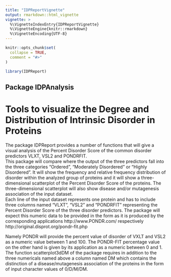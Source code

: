 ```yaml
---
title: "IDPReportVignette"
output: rmarkdown::html_vignette
vignette: >
  %\VignetteIndexEntry{IDPReportVignette}
  %\VignetteEngine{knitr::rmarkdown}
  %\VignetteEncoding{UTF-8}
---
```


```r
knitr::opts_chunk$set(
  collapse = TRUE,
  comment = "#>"
)
```

```r
library(IDPReport)
```
## Package IDPAnalysis 
# Tools to visualize the Degree and Distribution of Intrinsic Disorder in Proteins
The package IDPReport provides a number of functions that will give a visual analysis of the Percent Disorder Score of the common disorder predictors VLXT, VSL2 and PONDRFIT.  
This package will compare where the output of the three predictors fall into the three categories "Ordered", "Moderately Disordered" or "Highly Disordered". It will show the frequency and relative frequency distribution of disorder within the analyzed group of proteins and it will show a three-dimensional scatterplot of the Percent Disorder Score of the proteins. The three-dimensional scatterplot will also show disease and/or mutagenesis association of the input dataset.  
Each line of the input dataset represents one protein and has to include three columns named "VLXT", "VSL2" and "PONDRFIT" representing the Percent Disorder Score of the three disorder predictors. The package will expect this numeric data to be provided in the form as it is produced by the corresponding applications 
http://www.PONDR.com/                        respectively 
http://original.disprot.org/pondr-fit.php  

Namely PONDR will provide the percent value of disorder of VXLT and VSL2 as a numeric value between 1 and 100. The PONDR-FIT percentage value on the other hand is given by its application as a numeric between 0 and 1.  
The function scatterplot3dDM of the package requires in addition to the three numericals named above a column named DM which contains the distinction of a disease/mutagenesis association of the proteins in the form of input character values of 0/D/M/DM.
